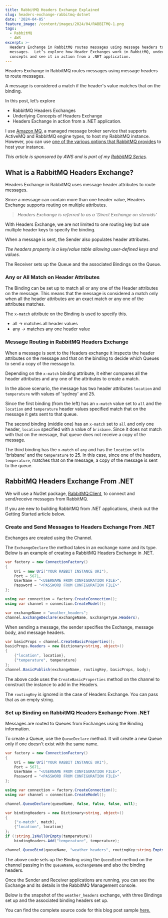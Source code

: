 ```yaml
---
title: RabbitMQ Headers Exchange Explained
slug: headers-exchange-rabbitmq-dotnet
date: '2024-04-05'
feature_image: /content/images/2024/04/RABBITMQ-1.png
tags:
  - RabbitMQ
  - AWS
excerpt: >-
  Headers Exchange in RabbitMQ routes messages using message headers to route
  messages.  Let’s explore how Header Exchanges work in RabbitMQ, underlying
  concepts and see it in action from a .NET application.
---
```

Headers Exchange in RabbitMQ routes messages using message headers to route messages.

A message is considered a match if the header's value matches that on the binding.

In this post, let’s explore

-   RabbitMQ Headers Exchanges
-   Underlying Concepts of Headers Exchange
-   Headers Exchange in action from a .NET application.

<EmbedCard src="https://www.youtube.com/embed/2x2nHN8V0cg?feature=oembed" title="HEADERS EXCHANGE in RabbitMQ | RabbitMQ from DOTNET | Amazon MQ" />

I use [Amazon MQ](https://aws.amazon.com/amazon-mq/?ref=rahulpnath.com), a managed message broker service that supports ActiveMQ and RabbitMQ engine types, to host my RabbitMQ instance. However, you can use [one of the various options that RabbitMQ provides](https://www.rabbitmq.com/download.html?ref=rahulpnath.com) to host your instance.

_This article is sponsored by AWS and is part of my_ [_RabbitMQ Series_](/blog/tag/rabbitmq/)_._

## What is a RabbitMQ Headers Exchange?

Headers Exchange in RabbitMQ uses message header attributes to route messages.

Since a message can contain more than one header value, Headers Exchange supports routing on multiple attributes.

> _Headers Exchange is referred to as a 'Direct Exchange on steroids'_

With Headers Exchange, we are not limited to one routing key but use multiple header keys to specify the binding.

When a message is sent, the Sender also populates header attributes.

<ImageCard src="/content/images/2024/04/image.png" alt="Sender specifies the header attributes and associated values when sending messages to the Exchange." caption="Sender specifies the header attributes and associated values when sending messages to the Exchange." />

_The headers property is a key/value table allowing user-defined keys and values._

The Receiver sets up the Queue and the associated Bindings on the Queue.

### Any or All Match on Header Attributes

The Binding can be set up to match all or any one of the Header attributes on the message. This means that the message is considered a match only when all the header attributes are an exact match or any one of the attributes matches.

<ImageCard src="/content/images/2024/04/image-1.png" alt="x-match binding argument specifies whether all header attributes must match or any one of the header attributes must match." caption="x-match binding argument specifies whether all header attributes must match or any one of the header attributes must match." />

The `x-match` attribute on the Binding is used to specify this.

-   all → matches all header values
-   any → matches any one header value

### Message Routing in RabbitMQ Headers Exchange

When a message is sent to the Headers exchange it inspects the header attributes on the message and that on the binding to decide which Queues to send a copy of the message to.

Depending on the `x-match` binding attribute, it either compares all the header attributes and any one of the attributes to create a match.

<ImageCard src="/content/images/2024/04/image-2.png" alt="" />

In the above scenario, the message has two header attributes `location` and `temperature` with values of 'sydney' and 25.

Since the first binding (from the left) has an `x-match` value set to `all` and the `location` and `temperature` header values specified match that on the message it gets sent to that queue.

The second binding (middle one) has an `x-match` set to `all` and only one header, `location` specified with a value of `brisbane`. Since it does not match with that on the message, that queue does not receive a copy of the message.

The third binding has the `x-match` of `any` and has the `location` set to 'brisbane' and the `temperature` to 25. In this case, since one of the headers, `temperature`, matches that on the message, a copy of the message is sent to the queue.

## RabbitMQ Headers Exchange From .NET

We will use a NuGet package, [RabbitMQ.Client](https://www.nuget.org/packages/RabbitMQ.Client?ref=rahulpnath.com), to connect and send/receive messages from RabbitMQ.

If you are new to building RabbitMQ from .NET applications, check out the Getting Started article below.

<BookmarkCard href="/blog/amazon-mq-rabbitmq-dotnet/" title="Amazon MQ RabbitMQ: A Reliable Messaging Solution for Your .NET Projects" description="RabbitMQ is a powerful open-source message broker facilitating communication between systems or applications. Let’s learn how to get started using RabbitMQ on Amazon MQ from .NET application." icon="/content/images/size/w256h256/2022/10/logo-512x512.png" />

### Create and Send Messages to Headers Exchange From .NET

Exchanges are created using the Channel.

The `ExchangeDeclare` the method takes in an exchange name and its type. Below is an example of creating a RabbitMQ Headers Exchange in .NET.

```csharp
var factory = new ConnectionFactory()
{
    Uri = new Uri("YOUR RABBIT INSTANCE URI"),
    Port = 5671,
    UserName = "<USERNAME FROM CONFIGURATION FILE>",
    Password = "<PASSWORD FROM CONFIGURATION FILE>"
};

using var connection = factory.CreateConnection();
using var channel = connection.CreateModel();

var exchangeName = "weather_headers";
channel.ExchangeDeclare(exchangeName, ExchangeType.Headers);
```

When sending a message, the sender specifies the Exchange, message body, and message headers.

```csharp
var basicProps = channel.CreateBasicProperties();
basicProps.Headers = new Dictionary<string, object>()
{
    {"location", location},
    {"temperature", temperature}
};
channel.BasicPublish(exchangeName, routingKey, basicProps, body);
```

The above code uses the `CreateBasicProperties` method on the channel to construct the instance to add in the Headers.

The `routingKey` is ignored in the case of Headers Exchange. You can pass that as an empty string.

### Set up Binding on RabbitMQ Headers Exchange From .NET

Messages are routed to Queues from Exchanges using the Binding information.

To create a Queue, use the `QueueDeclare` method. It will create a new Queue only if one doesn't exist with the same name.

```csharp
var factory = new ConnectionFactory()
{
    Uri = new Uri("YOUR RABBIT INSTANCE URI"),
    Port = 5671,
    UserName = "<USERNAME FROM CONFIGURATION FILE>",
    Password = "<PASSWORD FROM CONFIGURATION FILE>"
};

using var connection = factory.CreateConnection();
using var channel = connection.CreateModel();

channel.QueueDeclare(queueName, false, false, false, null);

var bindingHeaders = new Dictionary<string, object>()
{
    {"x-match", match},
    {"location", location}
};
if (!string.IsNullOrEmpty(temperature))
    bindingHeaders.Add("temperature", temperature);

channel.QueueBind(queueName, "weather_headers", routingKey:string.Empty, bindingHeaders);
```

The above code sets up the Binding using the `QueeuBind` method on the channel passing in the `queueName`, `exchangeName` and also the binding headers.

Once the Sender and Receiver applications are running, you can see the Exchange and its details in the RabbitMQ Management console.

Below is the snapshot of the `weather_headers` exchange, with three Bindings set up and the associated binding headers set up.

<ImageCard src="/content/images/2024/04/image-3.png" alt="RabbitMQ Management Console showing the Headers Exchange, Queues and Bindings set up." caption="RabbitMQ Management Console showing the Headers Exchange, Queues and Bindings set up." />

You can find the complete source code for this blog post sample [here.](https://github.com/rahulpnath/youtube-samples/tree/main/rabbit-mq/07%20exchange-headers)
